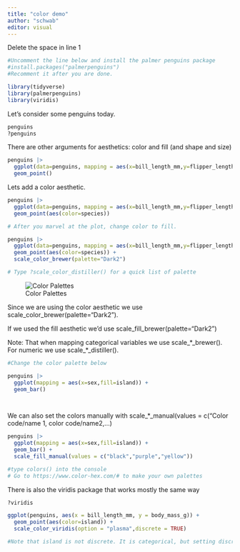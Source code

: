 ```yaml
---
title: "color demo"
author: "schwab"
editor: visual
---
```


Delete the space in line 1

```r
#Uncomment the line below and install the palmer penguins package
#install.packages("palmerpenguins")
#Recomment it after you are done. 
```

```r
library(tidyverse)
library(palmerpenguins)
library(viridis)
```

Let's consider some penguins today.

```r
penguins
?penguins
```

There are other arguments for aesthetics: color and fill (and shape and size)

```r
penguins |>
  ggplot(data=penguins, mapping = aes(x=bill_length_mm,y=flipper_length_mm)) + 
  geom_point()
```

Lets add a color aesthetic.

```r
penguins |>
  ggplot(data=penguins, mapping = aes(x=bill_length_mm,y=flipper_length_mm)) + 
  geom_point(aes(color=species))

# After you marvel at the plot, change color to fill. 
```

```r
penguins |>
  ggplot(data=penguins, mapping = aes(x=bill_length_mm,y=flipper_length_mm)) + 
  geom_point(aes(color=species)) +
  scale_color_brewer(palette="Dark2")

# Type ?scale_color_distiller() for a quick list of palette
```

![Color Palettes](https://mdsr-book.github.io/mdsr2e/02-datavizI_files/figure-html/brewer-1.png)

Since we are using the color aesthetic we use scale_color_brewer(palette="Dark2").

If we used the fill aesthetic we'd use scale_fill_brewer(palette="Dark2")

Note: That when mapping categorical variables we use scale\_\*\_brewer(). For numeric we use scale\_\*\_distiller().

```r
#Change the color palette below

penguins |>
  ggplot(mapping = aes(x=sex,fill=island)) + 
  geom_bar() 

  
```

We can also set the colors manually with scale\_\*\_manual(values = c("Color code/name 1, color code/name2,...)

```r

penguins |>
  ggplot(mapping = aes(x=sex,fill=island)) + 
  geom_bar() +
  scale_fill_manual(values = c("black","purple","yellow"))

#type colors() into the console
# Go to https://www.color-hex.com/# to make your own palettes
```

There is also the viridis package that works mostly the same way

```r
?viridis
```

```r
ggplot(penguins, aes(x = bill_length_mm, y = body_mass_g)) +
  geom_point(aes(color=island)) +
  scale_color_viridis(option = "plasma",discrete = TRUE)

#Note that island is not discrete. It is categorical, but setting discrete= TRUE works.
```
